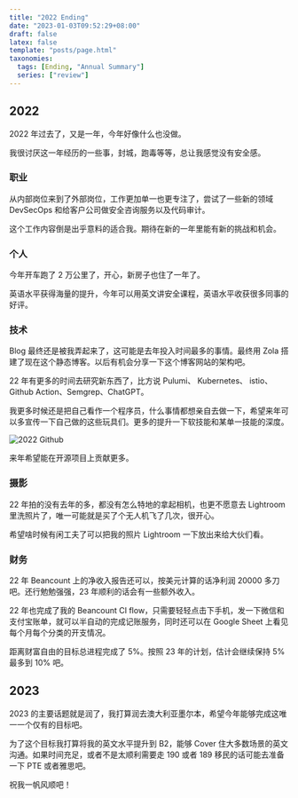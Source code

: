 ```yaml
---
title: "2022 Ending"
date: "2023-01-03T09:52:29+08:00"
draft: false
latex: false
template: "posts/page.html"
taxonomies:
  tags: [Ending, "Annual Summary"]
  series: ["review"]
---
```


## 2022

2022 年过去了，又是一年，今年好像什么也没做。

我很讨厌这一年经历的一些事，封城，跑毒等等，总让我感觉没有安全感。

<more />

### 职业

从内部岗位来到了外部岗位，工作更加单一也更专注了，尝试了一些新的领域 DevSecOps 和给客户公司做安全咨询服务以及代码审计。

这个工作内容倒是出乎意料的适合我。期待在新的一年里能有新的挑战和机会。

### 个人

今年开车跑了 2 万公里了，开心，新房子也住了一年了。

英语水平获得海量的提升，今年可以用英文讲安全课程，英语水平收获很多同事的好评。

### 技术

Blog 最终还是被我弄起来了，这可能是去年投入时间最多的事情。最终用 Zola 搭建了现在这个静态博客。以后有机会分享一下这个博客网站的架构吧。

22 年有更多的时间去研究新东西了，比方说 Pulumi、 Kubernetes、 istio、 Github Action、Semgrep、ChatGPT。

我更多时候还是把自己看作一个程序员，什么事情都想亲自去做一下，希望来年可以多宣传一下自己做的这些玩具们。更多的提升一下软技能和某单一技能的深度。

![2022 Github](https://img.eindex.me/img/62932dca35205823541aed6d47a50567.png)

来年希望能在开源项目上贡献更多。

### 摄影

22 年拍的没有去年的多，都没有怎么特地的拿起相机，也更不愿意去 Lightroom 里洗照片了，唯一可能就是买了个无人机飞了几次，很开心。

希望啥时候有闲工夫了可以把我的照片 Lightroom 一下放出来给大伙们看。

### 财务

22 年 Beancount 上的净收入报告还可以，按美元计算的话净利润 20000 多刀吧。还行勉勉强强，23 年顺利的话会有一些额外收入。

22 年也完成了我的 Beancount CI flow，只需要轻轻点击下手机，发一下微信和支付宝账单，就可以半自动的完成记账服务，同时还可以在 Google Sheet 上看见每个月每个分类的开支情况。

距离财富自由的目标总进程完成了 5%。按照 23 年的计划，估计会继续保持 5% 最多到 10% 吧。

## 2023

2023 的主要话题就是润了，我打算润去澳大利亚墨尔本，希望今年能够完成这唯一一个仅有的目标吧。

为了这个目标我打算将我的英文水平提升到 B2，能够 Cover 住大多数场景的英文沟通。如果时间充足，或者不是太顺利需要走 190 或者 189 移民的话可能去准备一下 PTE 或者雅思吧。

祝我一帆风顺吧！
